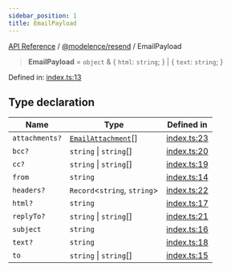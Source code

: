 ```yaml
---
sidebar_position: 1
title: EmailPayload
---
```


[API Reference](/api-reference/@modelence/resend/type-aliases/../../../index) / [@modelence/resend](/api-reference/@modelence/resend/type-aliases/../index) / EmailPayload

> **EmailPayload** = `object` & \{ `html`: `string`; \} \| \{ `text`: `string`; \}

Defined in: [index.ts:13](https://github.com/modelence/modelence/blob/58d9840d767e7a8a0d115fc2e0a7f7e6118771e6/packages/resend/src/index.ts#L13)

## Type declaration

| Name | Type | Defined in |
| ------ | ------ | ------ |
| `attachments?` | [`EmailAttachment`](/api-reference/@modelence/resend/type-aliases/EmailAttachment)[] | [index.ts:23](https://github.com/modelence/modelence/blob/58d9840d767e7a8a0d115fc2e0a7f7e6118771e6/packages/resend/src/index.ts#L23) |
| `bcc?` | `string` \| `string`[] | [index.ts:20](https://github.com/modelence/modelence/blob/58d9840d767e7a8a0d115fc2e0a7f7e6118771e6/packages/resend/src/index.ts#L20) |
| `cc?` | `string` \| `string`[] | [index.ts:19](https://github.com/modelence/modelence/blob/58d9840d767e7a8a0d115fc2e0a7f7e6118771e6/packages/resend/src/index.ts#L19) |
| `from` | `string` | [index.ts:14](https://github.com/modelence/modelence/blob/58d9840d767e7a8a0d115fc2e0a7f7e6118771e6/packages/resend/src/index.ts#L14) |
| `headers?` | `Record`\<`string`, `string`\> | [index.ts:22](https://github.com/modelence/modelence/blob/58d9840d767e7a8a0d115fc2e0a7f7e6118771e6/packages/resend/src/index.ts#L22) |
| `html?` | `string` | [index.ts:17](https://github.com/modelence/modelence/blob/58d9840d767e7a8a0d115fc2e0a7f7e6118771e6/packages/resend/src/index.ts#L17) |
| `replyTo?` | `string` \| `string`[] | [index.ts:21](https://github.com/modelence/modelence/blob/58d9840d767e7a8a0d115fc2e0a7f7e6118771e6/packages/resend/src/index.ts#L21) |
| `subject` | `string` | [index.ts:16](https://github.com/modelence/modelence/blob/58d9840d767e7a8a0d115fc2e0a7f7e6118771e6/packages/resend/src/index.ts#L16) |
| `text?` | `string` | [index.ts:18](https://github.com/modelence/modelence/blob/58d9840d767e7a8a0d115fc2e0a7f7e6118771e6/packages/resend/src/index.ts#L18) |
| `to` | `string` \| `string`[] | [index.ts:15](https://github.com/modelence/modelence/blob/58d9840d767e7a8a0d115fc2e0a7f7e6118771e6/packages/resend/src/index.ts#L15) |
